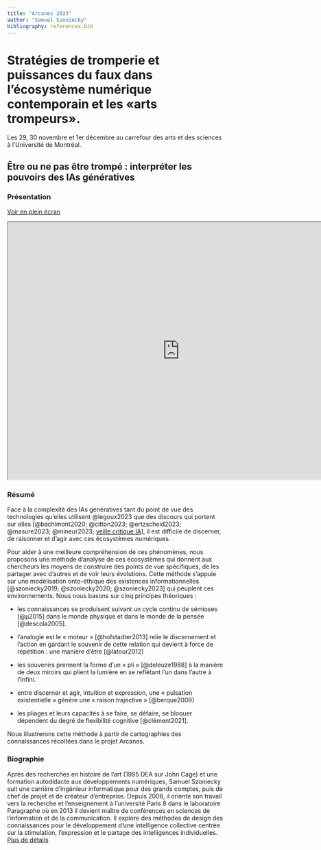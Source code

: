 ```yaml
---
title: "Arcanes 2023"
author: "Samuel Szoniecky"
bibliography: references.bib
---
```


# Stratégies de tromperie et puissances du faux dans l'écosystème numérique contemporain et les «arts trompeurs».

Les 29, 30 novembre et 1er décembre au carrefour des arts et des sciences à l'Université de Montréal.

## Être ou ne pas être trompé : interpréter les pouvoirs des IAs génératives

### Présentation

[Voir en plein écran](http://localhost/samszo/conf_errance/arcanes_2023/slide.html)

```{=html}
<iframe width="800" height="600" src="http://localhost/samszo/conf_errance/arcanes_2023/slide.html" title="Support de présentation"></iframe>
```
### Résumé

Face à la complexité des IAs génératives tant du point de vue des technologies qu'elles utilisent @legoux2023 que des discours qui portent sur elles [@bachimont2020; @citton2023; @ertzscheid2023; @masure2023; @mineur2023; [veille critique IA](https://www.diigo.com/user/luckysemiosis?query=ia+critique "veille critique IA")], il est difficile de discerner, de raisonner et d'agir avec ces écosystèmes numériques.

Pour aider à une meilleure compréhension de ces phénomènes, nous proposons une méthode d'analyse de ces écosystèmes qui donnent aux chercheurs les moyens de construire des points de vue spécifiques, de les partager avec d'autres et de voir leurs évolutions. Cette méthode s'appuie sur une modélisation onto-éthique des existences informationnelles [@szoniecky2019; @szoniecky2020; @szoniecky2023] qui peuplent ces environnements. Nous nous basons sur cinq principes théoriques :

-   les connaissances se produisent suivant un cycle continu de sémioses [@µ2015] dans le monde physique et dans le monde de la pensée [@descola2005].

-   l'analogie est le « moteur » [@hofstadter2013] relie le discernement et l'action en gardant le souvenir de cette relation qui devient à force de répétition : une manière d'être [@latour2012]

-   les souvenirs prennent la forme d'un « pli » [@deleuze1988] à la manière de deux miroirs qui plient la lumière en se reflétant l'un dans l'autre à l'infini.

-   entre discerner et agir, intuition et expression, une « pulsation existentielle » génère une « raison trajective » [@berque2009]

-   les pliages et leurs capacités à se faire, se défaire, se bloquer dépendent du degré de flexibilité cognitive [@clément2021].

Nous illustrerons cette méthode à partir de cartographies des connaissances récoltées dans le projet Arcanes.

### Biographie

Après des recherches en histoire de l’art (1995 DEA sur John Cage) et une formation autodidacte aux développements numériques, Samuel Szoniecky suit une carrière d’ingénieur informatique pour des grands comptes, puis de chef de projet et de créateur d’entreprise. Depuis 2006, il oriente son travail vers la recherche et l’enseignement à l’université Paris 8 dans le laboratoire Paragraphe où en 2013 il devient maître de conférences en sciences de l’information et de la communication. Il explore des méthodes de design des connaissances pour le développement d’une intelligence collective centrée sur la stimulation, l’expression et le partage des intelligences individuelles. [Plus de détails](https://www.samszo.univ-paris8.fr/omk/s/fiches/page/cv "Plus de détails")